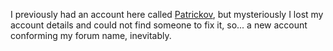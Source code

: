 I previously had an account here called [[Special:Contributions/Patrickov|Patrickov]], but mysteriously I lost my account details and could not find someone to fix it, so... a new account conforming my forum name, inevitably.